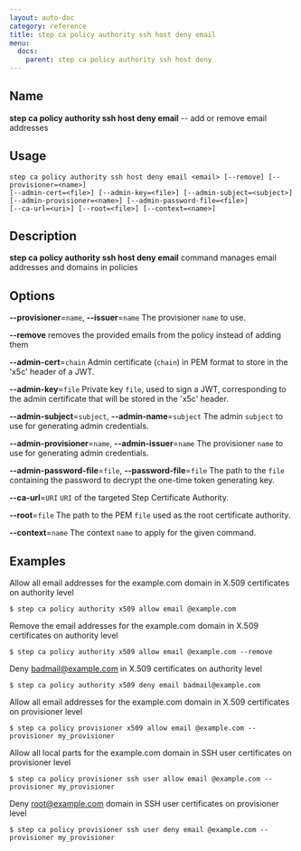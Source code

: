 ```yaml
---
layout: auto-doc
category: reference
title: step ca policy authority ssh host deny email
menu:
  docs:
    parent: step ca policy authority ssh host deny
---
```


## Name
**step ca policy authority ssh host deny email** -- add or remove email addresses

## Usage

```raw
step ca policy authority ssh host deny email <email> [--remove] [--provisioner=<name>]
[--admin-cert=<file>] [--admin-key=<file>] [--admin-subject=<subject>]
[--admin-provisioner=<name>] [--admin-password-file=<file>]
[--ca-url=<uri>] [--root=<file>] [--context=<name>]
```

## Description

**step ca policy authority ssh host deny email** command manages email addresses and domains in policies

## Options


**--provisioner**=`name`, **--issuer**=`name`
The provisioner `name` to use.

**--remove**
removes the provided emails from the policy instead of adding them

**--admin-cert**=`chain`
Admin certificate (`chain`) in PEM format to store in the 'x5c' header of a JWT.

**--admin-key**=`file`
Private key `file`, used to sign a JWT, corresponding to the admin certificate that will
be stored in the 'x5c' header.

**--admin-subject**=`subject`, **--admin-name**=`subject`
The admin `subject` to use for generating admin credentials.

**--admin-provisioner**=`name`, **--admin-issuer**=`name`
The provisioner `name` to use for generating admin credentials.

**--admin-password-file**=`file`, **--password-file**=`file`
The path to the `file` containing the password to decrypt the one-time token
generating key.

**--ca-url**=`URI`
`URI` of the targeted Step Certificate Authority.

**--root**=`file`
The path to the PEM `file` used as the root certificate authority.

**--context**=`name`
The context `name` to apply for the given command.

## Examples

Allow all email addresses for the example.com domain in X.509 certificates on authority level
```shell
$ step ca policy authority x509 allow email @example.com
```

Remove the email addresses for the example.com domain in X.509 certificates on authority level
```shell
$ step ca policy authority x509 allow email @example.com --remove
```

Deny badmail@example.com in X.509 certificates on authority level
```shell
$ step ca policy authority x509 deny email badmail@example.com
```

Allow all email addresses for the example.com domain in X.509 certificates on provisioner level
```shell
$ step ca policy provisioner x509 allow email @example.com --provisioner my_provisioner
```

Allow all local parts for the example.com domain in SSH user certificates on provisioner level
```shell
$ step ca policy provisioner ssh user allow email @example.com --provisioner my_provisioner
```

Deny root@example.com domain in SSH user certificates on provisioner level
```shell
$ step ca policy provisioner ssh user deny email @example.com --provisioner my_provisioner
```

